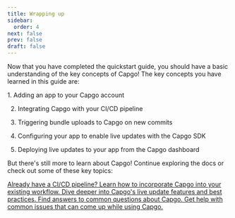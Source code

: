 ```yaml
---
title: Wrapping up
sidebar:
  order: 4
next: false
prev: false
draft: false
---
```



Now that you have completed the quickstart guide, you should have a basic understanding of the key concepts of Capgo! The key concepts you have learned in this guide are:

<Steps>
1. Adding an app to your Capgo account

2. Integrating Capgo with your CI/CD pipeline 

3. Triggering bundle uploads to Capgo on new commits

4. Configuring your app to enable live updates with the Capgo SDK

5. Deploying live updates to your app from the Capgo dashboard
</Steps>

But there's still more to learn about Capgo! Continue exploring the docs or check out some of these key topics:

<CardGrid stagger>
  <a href="/docs/getting-started/cicd-integration/">
    <Card title="CI/CD Integration" icon="gitlab">
      Already have a CI/CD pipeline? Learn how to incorporate Capgo into your existing workflow.
    </Card>
  </a>

  <a href="/docs/live-updates/">
    <Card title="Live Updates" icon="cloud-download">
      Dive deeper into Capgo's live update features and best practices.
    </Card>
  </a>

  <a href="/docs/faq/">  
    <Card title="FAQ" icon="open-book">
      Find answers to common questions about Capgo.
    </Card>
  </a>

  <a href="/docs/troubleshooting/">
    <Card title="Troubleshooting" icon="error">
      Get help with common issues that can come up while using Capgo.
    </Card>
  </a>
</CardGrid>
